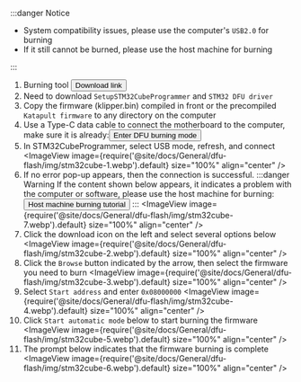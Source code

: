 :::danger Notice

* System compatibility issues, please use the computer's `USB2.0` for burning
* If it still cannot be burned, please use the host machine for burning

:::

1. Burning tool <Button variant="contained" disableElevation component="a" rel="noopener" href="https://mellow-next.klipper.cn/docs/ResDownload/auxiliary_software/">Download link</Button>
2. Need to download `SetupSTM32CubeProgrammer` and `STM32 DFU driver`
3. Copy the firmware (klipper.bin) compiled in front or the precompiled `Katapult firmware` to any directory on the computer
4. Use a Type-C data cable to connect the motherboard to the computer, make sure it is already:<Button variant="contained" disableElevation component="a" rel="noopener" href="/docs/ProductDoc/MainBoard/fly-d/fly-d5/flash/bl#enter-dfu-burning-mode">Enter DFU burning mode</Button>
5. In STM32CubeProgrammer, select USB mode, refresh, and connect
    <ImageView image={require('@site/docs/General/dfu-flash/img/stm32cube-1.webp').default} size="100%" align="center" />
6. If no error pop-up appears, then the connection is successful.
   :::danger Warning
    If the content shown below appears, it indicates a problem with the computer or software, please use the host machine for burning:<Button variant="contained" disableElevation component="a" rel="noopener" href="/docs/ProductDoc/MainBoard/fly-d/fly-d5/flash/bl#burn-firmware">Host machine burning tutorial</Button>
    :::
    <ImageView image={require('@site/docs/General/dfu-flash/img/stm32cube-7.webp').default} size="100%" align="center" />
7. Click the download icon on the left and select several options below
    <ImageView image={require('@site/docs/General/dfu-flash/img/stm32cube-2.webp').default} size="100%" align="center" />
8. Click the `Browse` button indicated by the arrow, then select the firmware you need to burn
    <ImageView image={require('@site/docs/General/dfu-flash/img/stm32cube-3.webp').default} size="100%" align="center" />
9. Select `Start address` and enter `0x08000000`
    <ImageView image={require('@site/docs/General/dfu-flash/img/stm32cube-4.webp').default} size="100%" align="center" />
10. Click `Start automatic mode` below to start burning the firmware
    <ImageView image={require('@site/docs/General/dfu-flash/img/stm32cube-5.webp').default} size="100%" align="center" />
11. The prompt below indicates that the firmware burning is complete
    <ImageView image={require('@site/docs/General/dfu-flash/img/stm32cube-6.webp').default} size="100%" align="center" />
